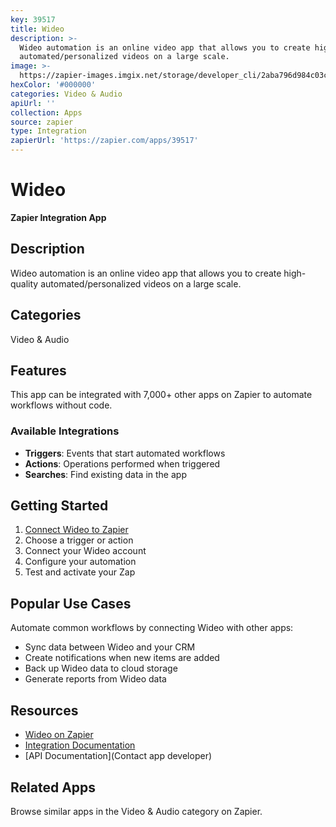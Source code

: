 ```yaml
---
key: 39517
title: Wideo
description: >-
  Wideo automation is an online video app that allows you to create high-quality
  automated/personalized videos on a large scale.
image: >-
  https://zapier-images.imgix.net/storage/developer_cli/2aba796d984c03cc97ddbe3077b64b03.png?auto=format%2Ccompress&ixlib=python-3.0.0&q=50
hexColor: '#000000'
categories: Video & Audio
apiUrl: ''
collection: Apps
source: zapier
type: Integration
zapierUrl: 'https://zapier.com/apps/39517'
---
```

# Wideo

**Zapier Integration App**

## Description

Wideo automation is an online video app that allows you to create high-quality automated/personalized videos on a large scale.

## Categories

Video & Audio

## Features

This app can be integrated with 7,000+ other apps on Zapier to automate workflows without code.

### Available Integrations

- **Triggers**: Events that start automated workflows
- **Actions**: Operations performed when triggered
- **Searches**: Find existing data in the app

## Getting Started

1. [Connect Wideo to Zapier](https://zapier.com/apps/39517)
2. Choose a trigger or action
3. Connect your Wideo account
4. Configure your automation
5. Test and activate your Zap

## Popular Use Cases

Automate common workflows by connecting Wideo with other apps:

- Sync data between Wideo and your CRM
- Create notifications when new items are added
- Back up Wideo data to cloud storage
- Generate reports from Wideo data

## Resources

- [Wideo on Zapier](https://zapier.com/apps/39517)
- [Integration Documentation](https://zapier.com/apps/39517/integrations)
- [API Documentation](Contact app developer)

## Related Apps

Browse similar apps in the Video & Audio category on Zapier.

